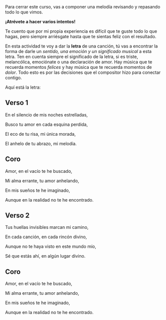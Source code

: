 
<RobotBubble isWide>
Para cerrar este curso, vas a componer una melodía revisando y repasando todo lo que vimos.

**¡Atrévete a hacer varios intentos!**

Te cuento que por mi propia experiencia es difícil que te guste todo lo que hagas, pero siempre arriésgate hasta que te sientas feliz con el resultado.  
</RobotBubble>

En esta actividad te voy a dar la **letra** de una canción, tú vas a encontrar la forma de darle un *sentido, una emoción y un significado musical* a esta letra. Ten en cuenta siempre el significado de la letra, si es triste, melancólica, emociónate o una declaración de amor. Hay música que te recuerda momentos *felices* y hay música que te recuerda momentos de *dolor*. Todo esto es por las decisiones que el compositor hizo para conectar contigo.

Aquí está la letra: 

## Verso 1
En el silencio de mis noches estrelladas,

Busco tu amor en cada esquina perdida,

El eco de tu risa, mi única morada,

El anhelo de tu abrazo, mi melodía.

## Coro
Amor, en el vacío te he buscado,

Mi alma errante, tu amor anhelando,

En mis sueños te he imaginado,

Aunque en la realidad no te he encontrado.

## Verso 2
Tus huellas invisibles marcan mi camino,

En cada canción, en cada rincón divino,

Aunque no te haya visto en este mundo mío,

Sé que estás ahí, en algún lugar divino.

## Coro
Amor, en el vacío te he buscado,

Mi alma errante, tu amor anhelando,

En mis sueños te he imaginado,

Aunque en la realidad no te he encontrado.
